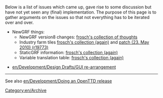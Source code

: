 Below is a list of issues which came up, gave rise to some discussion but have not yet seen any (final) implementation. The purpose of this page is to gather arguments on the issues so that not everything has to be iterated over and over.

*NewGRF things:
**NewGRF version8 changes: [http://devs.openttd.org/~frosch/texts/grf_version8.txt frosch's collection of thoughts]
**Industry farm tiles [http://devs.openttd.org/~frosch/texts/farmtiles.txt frosch's collection (again)] and [http://devs.openttd.org/~frosch/diffs/customisablefarmtiles.diff patch (23. May 2010) (r19773)]
**StaticGRF information: [http://devs.openttd.org/~frosch/texts/StaticGRFInfo.txt frosch's collection (again)]
**Variable translation table: [http://devs.openttd.org/~frosch/texts/vartranstable.txt frosch's collection (again)]

*[[en/Development/Design Drafts/GUI re-arrangement]]
----


See also [[en/Development/Doing an OpenTTD release]]

[[Category:en/Archive]]